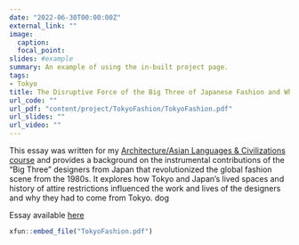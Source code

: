 ```yaml
---
date: "2022-06-30T00:00:00Z"
external_link: ""
image:
  caption: 
  focal_point: 
slides: #example
summary: An example of using the in-built project page.
tags:
- Tokyo
title: The Disruptive Force of the Big Three of Japanese Fashion and Why They Had to Emerge from Tokyo
url_code: ""
url_pdf: "content/project/TokyoFashion/TokyoFashion.pdf"
url_slides: ""
url_video: ""
---
```


This essay was written for my [Architecture/Asian Languages & Civilizations course](https://www.amherst.edu/academiclife/departments/courses/2122S/ASLC/ASLC-220-2122S) and provides a background on the instrumental contributions of the "Big Three" designers from Japan that revolutionized the global fashion scene from the 1980s. It explores how Tokyo and Japan's lived spaces and history of attire restrictions influenced the work and lives of the designers and why they had to come from Tokyo. dog

Essay available [here](TokyoFashion.pdf)
```r
xfun::embed_file("TokyoFashion.pdf")
```



